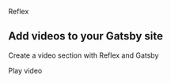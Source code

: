 <Section py="8|12|16|24">
  <Container>
    <Flexbox flexDirection="column" textAlign="center">
      <P m="0" fontSize="2xl" fontWeight="semibold">
        Reflex
      </P>
      <H1 m="0" fontWeight="extrabold" lineHeight="tight">
        Add videos to your Gatsby site
      </H1>
      <P fontSize="xl|2xl" mt="2">
        Create a video section with Reflex and Gatsby
      </P>
      <ButtonLink
        href="/videos"
        variant="primary"
        rounded="full"
        size="22"
        transition="transform .15s ease-in"
        _hover={{
          transform: scale(1.1),
          boxShadow: "xl",
        }}
      >
        <Icon name="play" size="8" ml="1" />
        <VisuallyHidden>Play video</VisuallyHidden>
      </ButtonLink>
    </Flexbox>
  </Container>
</Section>
